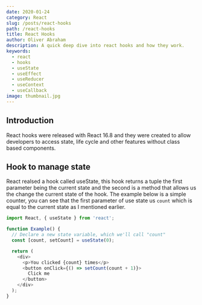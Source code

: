 ```yaml
---
date: 2020-01-24
category: React
slug: /posts/react-hooks
path: /react-hooks
title: React Hooks
author: Oliver Abraham
description: A quick deep dive into react hooks and how they work.
keywords:
  - react
  - hooks
  - useState
  - useEffect
  - useReducer
  - useContext
  - useCallback
image: thumbnail.jpg
---
```


## Introduction

React hooks were released with React 16.8 and they were created to allow developers to access state, life cycle and other features without class based components.


## Hook to manage state

React realsed a hook called useState, this hook returns a tuple the first parameter being the current state and the second is a method that allows us the change the current state of the hook.
The example below is a simple counter, you can see that the first parameter of use state us `count` which is equal to the current state as I mentioned earlier. 

```js
import React, { useState } from 'react';

function Example() {
  // Declare a new state variable, which we'll call "count"
  const [count, setCount] = useState(0);

  return (
    <div>
      <p>You clicked {count} times</p>
      <button onClick={() => setCount(count + 1)}>
        Click me
      </button>
    </div>
  );
}
```